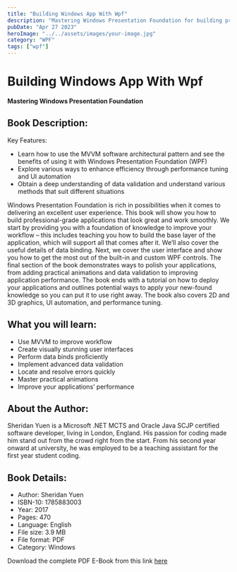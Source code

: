 ```yaml
---
title: "Building Windows App With Wpf"
description: "Mastering Windows Presentation Foundation for building professional-grade Windows applications."
pubDate: "Apr 27 2023"
heroImage: "../../assets/images/your-image.jpg"
category: "WPF"
tags: ["wpf"]
---
```


# Building Windows App With Wpf

**Mastering Windows Presentation Foundation**

## Book Description:

Key Features:
- Learn how to use the MVVM software architectural pattern and see the benefits of using it with Windows Presentation Foundation (WPF)
- Explore various ways to enhance efficiency through performance tuning and UI automation
- Obtain a deep understanding of data validation and understand various methods that suit different situations

Windows Presentation Foundation is rich in possibilities when it comes to delivering an excellent user experience. This book will show you how to build professional-grade applications that look great and work smoothly. We start by providing you with a foundation of knowledge to improve your workflow – this includes teaching you how to build the base layer of the application, which will support all that comes after it. We’ll also cover the useful details of data binding. Next, we cover the user interface and show you how to get the most out of the built-in and custom WPF controls. The final section of the book demonstrates ways to polish your applications, from adding practical animations and data validation to improving application performance. The book ends with a tutorial on how to deploy your applications and outlines potential ways to apply your new-found knowledge so you can put it to use right away. The book also covers 2D and 3D graphics, UI automation, and performance tuning.

## What you will learn:
- Use MVVM to improve workflow
- Create visually stunning user interfaces
- Perform data binds proficiently
- Implement advanced data validation
- Locate and resolve errors quickly
- Master practical animations
- Improve your applications’ performance

## About the Author:
Sheridan Yuen is a Microsoft .NET MCTS and Oracle Java SCJP certified software developer, living in London, England. His passion for coding made him stand out from the crowd right from the start. From his second year onward at university, he was employed to be a teaching assistant for the first year student coding.

## Book Details:
- Author: Sheridan Yuen
- ISBN-10: 1785883003
- Year: 2017
- Pages: 470
- Language: English
- File size: 3.9 MB
- File format: PDF
- Category: Windows

Download the complete PDF E-Book from this link [here](https://github.com/nirzaf/Mastering-Windows-Presentation-Foundation/blob/master/Mastering%20Windows%20Presentation%20Foundation.pdf)
